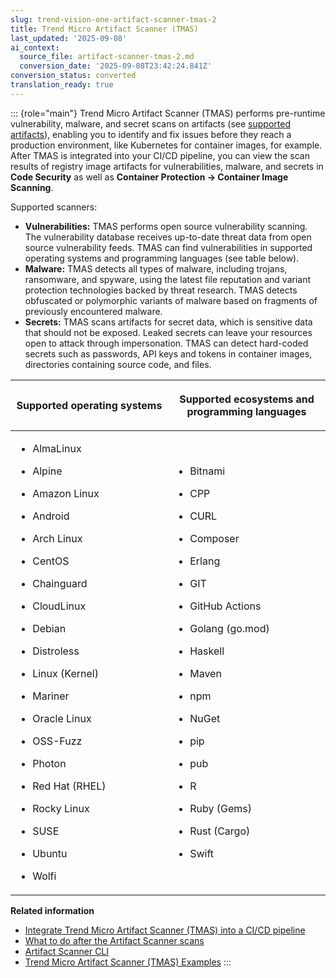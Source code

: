 ```yaml
---
slug: trend-vision-one-artifact-scanner-tmas-2
title: Trend Micro Artifact Scanner (TMAS)
last_updated: '2025-09-08'
ai_context:
  source_file: artifact-scanner-tmas-2.md
  conversion_date: '2025-09-08T23:42:24.841Z'
conversion_status: converted
translation_ready: true
---
```


::: {role="main"}
Trend Micro Artifact Scanner (TMAS) performs pre-runtime vulnerability, malware, and secret scans on artifacts (see [supported artifacts](artifact-scanner-cli.mdx)), enabling you to identify and fix issues before they reach a production environment, like Kubernetes for container images, for example. After TMAS is integrated into your CI/CD pipeline, you can view the scan results of registry image artifacts for vulnerabilities, malware, and secrets in **Code Security** as well as **Container Protection → Container Image Scanning**.

Supported scanners:

- **Vulnerabilities:** TMAS performs open source vulnerability scanning. The vulnerability database receives up-to-date threat data from open source vulnerability feeds. TMAS can find vulnerabilities in supported operating systems and programming languages (see table below).
- **Malware:** TMAS detects all types of malware, including trojans, ransomware, and spyware, using the latest file reputation and variant protection technologies backed by threat research. TMAS detects obfuscated or polymorphic variants of malware based on fragments of previously encountered malware.
- **Secrets:** TMAS scans artifacts for secret data, which is sensitive data that should not be exposed. Leaked secrets can leave your resources open to attack through impersonation. TMAS can detect hard-coded secrets such as passwords, API keys and tokens in container images, directories containing source code, and files.

<table>
<colgroup>
<col style="width: 50%" />
<col style="width: 50%" />
</colgroup>
<thead>
<tr>
<th><p>Supported operating systems</p></th>
<th><p>Supported ecosystems and programming languages</p></th>
</tr>
</thead>
<tbody>
<tr>
<td><ul>
<li><p>AlmaLinux</p></li>
<li><p>Alpine</p></li>
<li><p>Amazon Linux</p></li>
<li><p>Android</p></li>
<li><p>Arch Linux</p></li>
<li><p>CentOS</p></li>
<li><p>Chainguard</p></li>
<li><p>CloudLinux</p></li>
<li><p>Debian</p></li>
<li><p>Distroless</p></li>
<li><p>Linux (Kernel)</p></li>
<li><p>Mariner</p></li>
<li><p>Oracle Linux</p></li>
<li><p>OSS-Fuzz</p></li>
<li><p>Photon</p></li>
<li><p>Red Hat (RHEL)</p></li>
<li><p>Rocky Linux</p></li>
<li><p>SUSE</p></li>
<li><p>Ubuntu</p></li>
<li><p>Wolfi</p></li>
</ul></td>
<td><ul>
<li><p>Bitnami</p></li>
<li><p>CPP</p></li>
<li><p>CURL</p></li>
<li><p>Composer</p></li>
<li><p>Erlang</p></li>
<li><p>GIT</p></li>
<li><p>GitHub Actions</p></li>
<li><p>Golang (go.mod)</p></li>
<li><p>Haskell</p></li>
<li><p>Maven</p></li>
<li><p>npm</p></li>
<li><p>NuGet</p></li>
<li><p>pip</p></li>
<li><p>pub</p></li>
<li><p>R</p></li>
<li><p>Ruby (Gems)</p></li>
<li><p>Rust (Cargo)</p></li>
<li><p>Swift</p></li>
</ul></td>
</tr>
</tbody>
</table>

**Related information**

- [Integrate Trend Micro Artifact Scanner (TMAS) into a CI/CD pipeline](integrating-tmas-ci-cd-pipeline-2.mdx)
- [What to do after the Artifact Scanner scans](after-artifact-scanner-2.mdx)
- [Artifact Scanner CLI](artifact-scanner-cli-2.mdx)
- [Trend Micro Artifact Scanner (TMAS) Examples](tmas-examples-2.mdx)
:::
